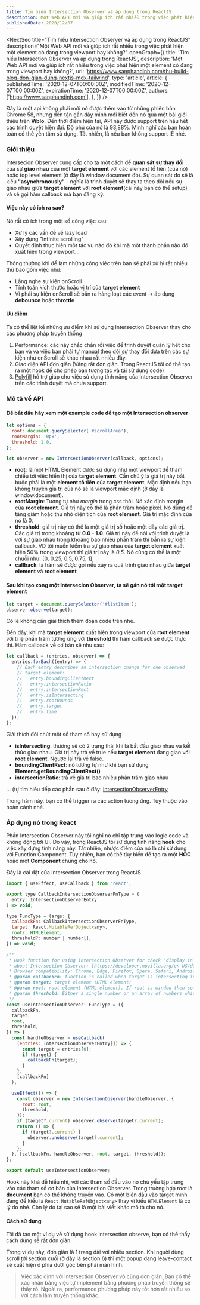 ```yaml
---
title: Tìm hiểu Intersection Observer và áp dụng trong ReactJS
description: Một Web API mới và giúp ích rất nhiều trong việc phát hiện một element có đang trong viewport hay không?
publishedDate: 2020/12/07
---
```


<NextSeo
  title="Tìm hiểu Intersection Observer và áp dụng trong ReactJS"
  description="Một Web API mới và giúp ích rất nhiều trong việc phát hiện một element có đang trong viewport hay không?"
  openGraph={{
    title: 'Tìm hiểu Intersection Observer và áp dụng trong ReactJS',
    description:
      'Một Web API mới và giúp ích rất nhiều trong việc phát hiện một element có đang trong viewport hay không?',
    url:
      'https://www.sanphandinh.com/thu-build-blog-don-gian-dung-nextjs-mdx-tailwind',
    type: 'article',
    article: {
      publishedTime: '2020-12-07T00:00:00Z',
      modifiedTime: '2020-12-07T00:00:00Z',
      expirationTime: '2020-12-07T00:00:00Z',
      authors: ['https://www.sanphandinh.com'],
    },
  }}
/>

Đây là một api không phải mới nó được thêm vào từ những phiên bản Chrome 58, nhưng đến tận gần đây mình mới biết đến nó qua một bài giới thiệu trên **Viblo**.
Đến thời điểm hiện tại, API này được support trên hầu hết các trình duyệt hiện đại. Độ phủ của nó là 93.88%. Mình nghĩ các bạn hoàn toàn có thể yên tâm sử dụng.
Tất nhiên, là nếu bạn không support IE nhé.

### Giới thiệu

Intersecion Observer cung cấp cho ta một cách để **quan sát sự thay đổi** của sự **giao nhau** của một **target element** với các element tổ tiên (của nó) hoặc top level element (ở đây
là window.document đó). Sự quan sát đó sẽ là kiểu **"asynchronously"** - nghĩa là trình duyệt sẽ thay ta theo dõi nếu sự giao nhau giữa **target element** với **root element**(cái này bạn có thể setup)
và sẽ gọi hàm callback mà bạn đăng ký.

#### Việc này có ích ra sao?

Nó rất có ích trong một số công việc sau:

- Xử lý các vấn đề về lazy load
- Xây dựng "Infinite scrolling"
- Quyết định thực hiện một tác vụ nào đó khi mà một thành phần nào đó xuất hiện trong viewport...

Thông thường khi để làm những công việc trên bạn sẽ phải xử lý rất nhiều thứ bao gồm việc như:

- Lắng nghe sự kiện onScroll
- Tính toán kích thước hoặc vị trí của **target element**
- Vì phải sự kiện onScroll sẽ bắn ra hàng loạt các event -> áp dụng **debounce** hoặc **throttle**

#### Ưu điểm

Ta có thể liệt kế những ưu điểm khi sử dụng Intersection Observer thay cho các phương pháp truyền thống

1. Performance: các này chắc chắn rồi việc để trình duyệt quản lý hết cho bạn và và việc bạn phải tự manual theo dõi sự thay đổi dựa trên các sự kiện như onScroll sẽ khác nhau rất nhiều đấy.
2. Giao diện API đơn giản (Vâng rất đơn giản. Trong ReactJS tôi có thể tạo ra một hook để cho phép bạn tương tác và tái sử dụng code)
3. [Polyfill](https://github.com/w3c/IntersectionObserver/tree/master/polyfill) hỗ trợ giúp cho việc sử dụng tính năng của Intersection Observer trên các trình duyệt mà chưa support.

### Mô tả về API

#### Để bắt đầu hãy xem một example code để tạo một **Intersection observer**

```js
let options = {
  root: document.querySelector('#scrollArea'),
  rootMargin: '0px',
  threshold: 1.0,
};

let observer = new IntersectionObserver(callback, options);
```

- **root**: là một HTML Element được sử dụng như một viewport để tham chiếu tới việc hiển thị của **target element**. Cần chú ý là giá trị này bắt buộc phải là một **element tổ tiên** của
  **target element**. Mặc định nếu bạn không truyền giá trị của nó sẽ là viewport mặc định (ở đây là window.document).
- **rootMargin**: Tương tự như _margin_ trong css thôi. Nó xác định margin của **root element**. Giá trị này có thể là phần trăm hoặc pixel. Nó dùng để tăng giảm hoặc thu nhỏ diện tích của **root element**.
  Giá trị mặc định của nó là 0.
- **threshold**: giá trị này có thể là một giá trị số hoặc một dãy các giá trị. Các giá trị trong khoảng từ **0.0 - 1.0**. Giá trị này để nói với trình duyệt là với sự giao nhau trong khoảng bao nhiêu phần trăm
  thì bắn ra sự kiện callback. VD tôi muốn kiểm tra sự giao nhau của **target element** xuất hiện 50% trong viewport thì giá trị này là _0.5_. Nó cũng có thể là một chuỗi như: [0, 0.25, 0.5, 0.75, 1]
- **callback**: là hàm sẽ được gọi nếu xảy ra quá trình giao nhau giữa **target element** và **root element**

#### Sau khi tạo xong một Intersecion Observer, ta sẽ gán nó tới một target element

```js
let target = document.querySelector('#listItem');
observer.observe(target);
```

Có lẽ không cần giải thích thêm đoạn code trên nhé.

Đến đây, khi mà **target element** xuất hiện trong viewport của **root element** với tỉ lệ phần trăm tương ứng với **threshold** thì hàm callback sẽ được thực thi.
Hàm callback về cơ bản sẽ như sau:

```js
let callback = (entries, observer) => {
  entries.forEach((entry) => {
    // Each entry describes an intersection change for one observed
    // target element:
    //   entry.boundingClientRect
    //   entry.intersectionRatio
    //   entry.intersectionRect
    //   entry.isIntersecting
    //   entry.rootBounds
    //   entry.target
    //   entry.time
  });
};
```

Giải thích đôi chút một số tham số hay sử dụng

- **isIntersecting**: thường sẽ có 2 trạng thái khi là bắt đầu giao nhau và kết thúc giao nhau. Giá trị này trả về true nếu **target element** đang giao với **root element**. Ngược lại trả về false.
- **boundingClientRect**: nó tương tự như khi bạn sử dụng **Element.getBoundingClientRect()**
- **intersectionRatio**: trả về giá trị bao nhiêu phần trăm giao nhau

... (tự tìm hiểu tiếp các phần sau ở đây: [IntersectionObserverEntry](https://developer.mozilla.org/en-US/docs/Web/API/IntersectionObserverEntry)

Trong hàm này, bạn có thể trigger ra các action tương ứng. Tùy thuộc vào hoàn cảnh nhé.

### Áp dụng nó trong React

Phần Intersection Observer này tôi nghĩ nó chỉ tập trung vào logic code và không động tới UI. Do vậy, trong ReactJS tôi sử dụng tính năng **hook** cho việc xây dựng tính năng này. Tất nhiên, nhược điểm của nó
là chỉ sử dụng với Function Component. Tuy nhiên, bạn có thể tùy biến để tạo ra một **HOC** hoặc một **Component** chung cho nó.

Đây là cài đặt của Intersection Observer trong ReactJS

```js
import { useEffect, useCallback } from 'react';

export type CallbackIntersectionObserverFnType = (
  entry: IntersectionObserverEntry
) => void;

type FuncType = (args: {
  callbackFn: CallbackIntersectionObserverFnType,
  target: React.MutableRefObject<any>,
  root?: HTMLElement,
  threshold?: number | number[],
}) => void;

/**
 * Hook function for using Intersection Observer for check "display in viewport" instead scroll solution
 * about Intersection Observer: [https://developer.mozilla.org/en-US/docs/Web/API/Intersection_Observer_API]
 * Browser compatibility: Chrome, Edge, Firefox, Opera, Safari, Android Webview, Chrome for Android, Safari on IOS, Samsung Internet
 * @param callbackFn: function is called when target is intersecting in viewport
 * @param target: target element (HTML element)
 * @param root: root element (HTML element). If root is window then set root = null (don't pass)
 * @param threshold: Either a single number or an array of numbers which indicate at what percentage of the target's visibility the observer's callback should be executed. If you only want to detect when visibility passes the 50% mark, you can use a value of 0.5. If you want the callback to run every time visibility passes another 25%, you would specify the array [0, 0.25, 0.5, 0.75, 1]. The default is 0 (meaning as soon as even one pixel is visible, the callback will be run). A value of 1.0 means that the threshold isn't considered passed until every pixel is visible.
 */
const useIntersectionObserver: FuncType = ({
  callbackFn,
  target,
  root,
  threshold,
}) => {
  const handleObserver = useCallback(
    (entries: IntersectionObserverEntry[]) => {
      const target = entries[0];
      if (target) {
        callbackFn(target);
      }
    },
    [callbackFn]
  );

  useEffect(() => {
    const observer = new IntersectionObserver(handleObserver, {
      root: root,
      threshold,
    });
    if (target?.current) observer.observe(target?.current);
    return () => {
      if (target?.current) {
        observer.unobserve(target?.current);
      }
    };
  }, [callbackFn, handleObserver, root, target, threshold]);
};

export default useIntersectionObserver;
```

Hook này khá dễ hiểu nhỉ, với các tham số đầu vào nó chủ yếu tập trung vào các tham số cơ bản của Intersection Observer. Trong trường hợp root là **document** bạn có thể không truyền vào.
Có một biến đầu vào target mình đang để kiểu là `React.MutableRefObject<any>` thay vì kiểu `HTMLElement` là có lý do nhé. Còn lý do tại sao sẽ là một bài viết khác mô tả cho nó.

#### Cách sử dụng

Tôi đã tạo một ví dụ về sử dụng hook intersection observe, bạn có thể thấy cách dùng sẽ rất đơn giản.

Trong ví dụ này, đơn giản là 1 trang dài với nhiều section. Khi người dùng scroll tới section cuối (ở đây là section 6) thì một popup dạng leave-contact sẽ xuất hiện ở phía dưới góc bên phải màn hình.

<CodeSandBox
  src="https://codesandbox.io/embed/demo-intersection-observer-u414k?fontsize=14&hidenavigation=1&theme=dark"
  title="Ví dụ sử dụng Intersection Observer trong ReactJS"
/>


> Việc xác định với Intersection Observer vô cùng đơn giản. Bạn có thể xác nhận bằng việc tự implement bằng phương pháp truyền thống sẽ thấy rõ. Ngoài ra, performance phương pháp này tốt hơn rất nhiều
so với cách làm truyền thống khác.